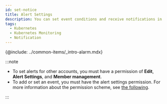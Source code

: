 ```yaml
---
id: set-notice
title: Alert Settings
description: You can set event conditions and receive notifications in various forms.
tags:
  - Kubernetes
  - Kubernetes Monitoring
  - Notification
---
```


{@include: ../common-items/_intro-alarm.mdx}

:::note

-   To set alerts for other accounts, you must have a permission of **Edit**, **Alert Settings**, and **Member management**.
-   To add or set an event, you must have the alert settings permission. For more information about the permission scheme, see [the following](../project/project-structure).

:::
